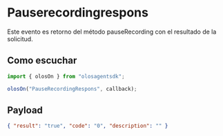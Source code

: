 # Pauserecordingrespons

Este evento es retorno del método pauseRecording con el resultado de la solicitud.

## Como escuchar

```js copy
import { olosOn } from "olosagentsdk";

olosOn("PauseRecordingRespons", callback);
```

## Payload

```json copy
{ "result": "true", "code": "0", "description": "" }
```
